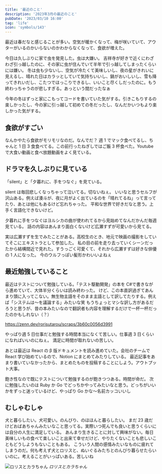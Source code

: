 ```yaml
---
title: '最近のこと'
description: '2023年3月の最近のこと'
pubDate: '2023/03/10 16:00'
tag: 'life'
icon: 'symbols/143'
---
```


最近は春だなと感じることが多い。空気が暖かくなって、梅が咲いていて、アウターがいるのかいらないのかわからなくなって、食欲が増えた。

今日は久しぶりに家で虫を発見した。虫は大嫌い。
吉祥寺が好きで近くにわざわざ引っ越したのに、その家に虫が住んでいて半年で引っ越してしまったくらいには嫌い。
冬は虫も少ないし、空気が冷たくて美味しいし、夜の星がきれいに見えるし、晴れた日はカラッとしていて気持ちいいし、鍋がおいしいし、雪も降ってきれいだし、こたつでほっこりできるし、いいこと尽くしだったのに。もう終わっちゃうのが悲しすぎる。あっという間だったなぁ

今年の冬はずっと家にこもってコードを書いていた気がする。引きこもりするの楽しかったし、今の家に引っ越して初めての冬だったし、なんだかいつもより楽しかった気がする。

## 食欲がすごい

なんかやたら食欲がモリモリなのだ。なんでだ？
週 1 でマック食べてるし、ちゃんと 1 日 3 食食べてる。この前行ったねぎしではご飯 3 杯食べた。Youtube で大食い動画と食べ放題動画をよく見ている。

## ドラマを久しぶりに見ている

「silent」と「夕暮れに、手をつなぐ」を見ている。

silent は毎回悲しくなっちゃって泣いてる。切ないねぇ。
いいなと思うセルフが沢山ある。例えば湊斗が、夜に月がよく出ているのを「晴れてるね」って言ってたり、あとは他にもあるけど忘れちゃった。
平和な世界で好きだなと思う。上手く言語化できないけど。

夕暮れに手をつなぐはヨルシカの曲が使われてるから見始めてなんだかんだ毎週見ている。
話の内容はあんまり面白くないけど広瀬すずが可愛いから見てる。

実は広瀬すずを生でみたことがある。高校生のとき、地元で映画の撮影をしていてそこにエキストラとして参加した。
私の目の前を走り去っていくシーンだったから結構間近で見れた。すうっごく可愛くて、それから広瀬すずは好きな俳優の 1 人になった。
今のウルフっぽい髪形かわいいよねぇ

## 最近勉強していること

最近はテストについて勉強している。「テスト駆動開発」の本を C#で書きながら進めていて、大体半分くらいは読み終わった。
けど、この本直訳過ぎてあんまり頭に入ってこない。無生物主語をそのまま主語として訳してたりする。例えば「システムは～を議論する」みたいな笑
もうちょっとマシな訳し方があるだろうと思うが、昔の本みたいなので翻訳者も内容を理解するだけで一杯一杯だったのかもしれない（？）

https://zenn.dev/rorisutarou/scraps/3b60c0056d3991

やっぱり週 5 日仕事だと勉強する時間本当になくて苦しい。仕事週 3 日くらいになればいいのにねぇ。
満足に時間が取れないの苦しい。

あとは最近は React の β 版ドキュメントを読み進めていた。会社のチームで React 学び始めているので、Notion にまとめてみたりしている。
最近記事をあまり書いていなかったから、まとめたものを投稿することにしよう。アウトプット大事。

飽き性なので既にテストについて勉強するのが飽きつつある。時間が命だ。
次に勉強したいのは Ruby か Go でどっちかやってみたいなと思う。どっちがいいかをずっと迷っているけど、やっぱり Go かな～名前カッコいいし

## むしゃむしゃ

犬と暮らしたい。犬可愛い。のんびり、のほほんと暮らしたい。
まだ 23 歳だけどおばあちゃんみたいなこと思ってる。実際いつ死んでも良いと思うくらいには自分の人生に満足している。
あんまり生きることに対して興味がない。毎日美味しいもの食べて楽しいこと出来て幸せだけど、やりたくないことも悲しいこともどうしようもないこともある。
こういう人間の感情みたいなものに疲れてしまうのだ。何も考えず犬とロリスと、ぬいぐるみたちとのんびり暮らせたらいいのに。考えることがいっぱいある。苦しいね

![ロリスとカラちゃん](https://images.site.yajihum.dev/images/2023/03/20230310/rorisutokara.JPG)
_ロリスとカラちゃん_
